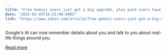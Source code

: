 ```yaml
---
title: "Free Gemini users just got a big upgrade, plus paid users have a new Live perk"
date: "2025-03-03T16:53:00.000Z"
link: "https://www.zdnet.com/article/free-gemini-users-just-got-a-big-upgrade-plus-paid-users-have-a-new-live-perk/"
---
```


Google's AI can now remember details about you and talk to you about real-life things around you.

[Read more](https://www.zdnet.com/article/free-gemini-users-just-got-a-big-upgrade-plus-paid-users-have-a-new-live-perk/)
